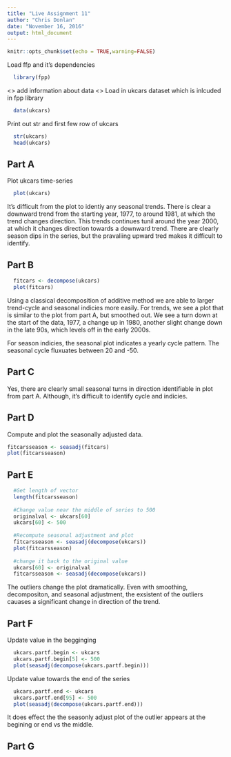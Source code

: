 ```yaml
---
title: "Live Assignment 11"
author: "Chris Donlan"
date: "November 16, 2016"
output: html_document
---
```


```r
knitr::opts_chunk$set(echo = TRUE,warning=FALSE)
```

Load ffp and it's dependencies 
```r
  library(fpp) 
```

<<todo>> add information about data <<todos>>
Load in ukcars dataset which is inlcuded in fpp library
```r
  data(ukcars)
```

Print out str and first few row of ukcars
```r
  str(ukcars)
  head(ukcars)
```

## Part A

Plot ukcars time-series
```r
  plot(ukcars)
```

It's difficult from the plot to identiy any seasonal trends. There is clear a downward trend from the starting year, 1977, to around 1981, at which the trend changes direction. This trends continues tunil around the year 2000, at which it changes direction towards a downward trend. There are clearly season dips in the series, but the pravaliing upward tred makes it difficult to identify.

## Part B
```r
  fitcars <- decompose(ukcars)
  plot(fitcars)
```

Using a classical decomposition of additive method we are able to larger trend-cycle and seasonal indicies more easily. For trends, we see a plot that is similar to the plot from part A, but smoothed out. We see a turn down at the start of the data, 1977, a change up in 1980, another slight change down in the late 90s, which levels off in the early 2000s.

For season indicies, the seasonal plot indicates a yearly cycle pattern. The seasonal cycle fluxuates between 20 and -50.

## Part C
Yes, there are clearly small seasonal turns in direction identifiable in plot from part A. Although, it's difficult to identify cycle and indicies. 

## Part D
Compute and plot the seasonally adjusted data. 
```r
fitcarsseason <- seasadj(fitcars)
plot(fitcarsseason)
```

## Part E
```r
  #Get length of vector
  length(fitcarsseason)
  
  #Change value near the middle of series to 500
  originalval <- ukcars[60]
  ukcars[60] <- 500
  
  #Recompute seasonal adjustment and plot
  fitcarsseason <- seasadj(decompose(ukcars))
  plot(fitcarsseason)
  
  #change it back to the original value
  ukcars[60] <- originalval
  fitcarsseason <- seasadj(decompose(ukcars))
```
The outliers change the plot dramatically. Even with smoothing, decompositon, and seasonal adjustment, the exsistent of the outliers cauases a significant change in direction of the trend.


## Part F
Update value in the begginging 
```r
  ukcars.partf.begin <- ukcars
  ukcars.partf.begin[5] <- 500
  plot(seasadj(decompose(ukcars.partf.begin)))
```
Update value towards the end of the series
```r
  ukcars.partf.end <- ukcars
  ukcars.partf.end[95] <- 500
  plot(seasadj(decompose(ukcars.partf.end)))
```

It does effect the the seasonly adjust plot of the outlier appears at the begining or end vs the middle.  

## Part G



